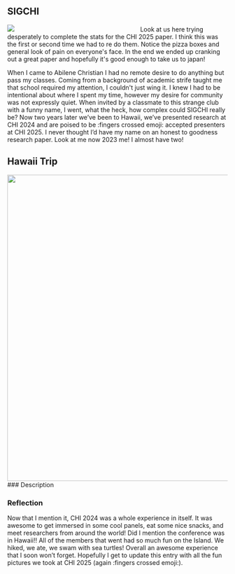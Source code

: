 
## SIGCHI

<img src={sigchi} style="min-width: 300px"/>
Look at us here trying desperately to complete the stats for the CHI 2025 paper. I think this was the first or second time we had to re do them. Notice the pizza boxes and general look of pain on everyone's face. In the end we ended up cranking out a great paper and hopefully it's good enough to take us to japan! 

When I came to Abilene Christian I had no remote desire to do anything but pass my classes. Coming from a background of academic strife taught me that school required my attention, I couldn't just wing it. I knew I had to be intentional about where I spent my time, however my desire for community was not expressly quiet. When invited by a classmate to this strange club with a funny name, I went, what the heck, how complex could SIGCHI really be? Now two years later we’ve been to Hawaii, we’ve presented research at CHI 2024 and are poised to be :fingers crossed emoji: accepted presenters at CHI 2025. I never thought I’d have my name on an honest to goodness research paper. Look at me now 2023 me! I almost have two! 

## Hawaii Trip 
<img src={hawaii} style="width: 700px"/>
### Description 


### Reflection
Now that I mention it, CHI 2024 was a whole experience in itself. It was awesome to get immersed in some cool panels, eat some nice snacks, and meet researchers from around the world! Did I mention the conference was in Hawaii!! All of the members that went had so much fun on the Island. We hiked, we ate, we swam with sea turtles! Overall an awesome experience that I soon won’t forget. Hopefully I get to update this entry with all the fun pictures we took at CHI 2025 (again :fingers crossed emoji:). 
